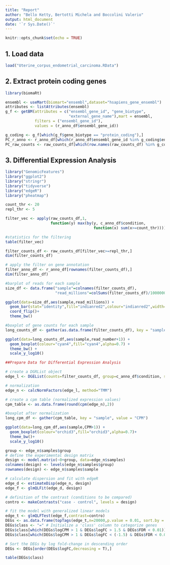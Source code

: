 ```yaml
---
title: "Report"
author: "Bello Ketty, Bertotti Michela and Boccolini Valerio"
output: html_document
date: '`r Sys.Date()`'
---
```


```r
knitr::opts_chunk$set(echo = TRUE)
```

## 1. Load data

```r
load("Uterine_corpus_endometrial_carcinoma.RData")
```

## 2. Extract protein coding genes

```r
library(biomaRt)
```


```r
ensembl <- useMart(biomart="ensembl",dataset="hsapiens_gene_ensembl")
attributes <- listAttributes(ensembl)
g_f <- getBM(attributes = c("ensembl_gene_id", "gene_biotype",
                            "external_gene_name"),mart = ensembl,
             filters = ("ensembl_gene_id"), 
             values = (r_anno_df$ensembl_gene_id))

g_coding <- g_f[which(g_f$gene_biotype == "protein_coding"),]
PC_r_anno <- r_anno_df[which(r_anno_df$ensembl_gene_id %in% g_coding$ensembl_gene_id),]
PC_raw_counts <- raw_counts_df[which(row.names(raw_counts_df) %in% g_coding$ensembl_gene_id),]
```

## 3. Differential Expression Analysis

```r
library("GenomicFeatures")
library("ggplot2")
library("stringr")
library("tidyverse")
library("edgeR")
library("pheatmap")
```

```r
count_thr <- 20
repl_thr <- 5

filter_vec <- apply(raw_counts_df,1,
                    function(y) max(by(y, c_anno_df$condition, 
                                       function(x) sum(x>=count_thr))))
```

```r
#statistics for the filtering
table(filter_vec)

filter_counts_df <- raw_counts_df[filter_vec>=repl_thr,] 
dim(filter_counts_df)

# apply the filter on gene annotation
filter_anno_df <- r_anno_df[rownames(filter_counts_df),] 
dim(filter_anno_df)
```

```r
#barplot of reads for each sample
size_df <- data.frame("sample"=colnames(filter_counts_df), 
                      "read_millions"=colSums(filter_counts_df)/1000000) 

ggplot(data=size_df,aes(sample,read_millions)) +
  geom_bar(stat="identity",fill="indianred2",colour="indianred2",width=0.7,alpha=0.7)+
  coord_flip()+
  theme_bw()
```


```r
#boxplot of gene counts for each sample
long_counts_df <- gather(as.data.frame(filter_counts_df), key = "sample", value = "read_number")

ggplot(data=long_counts_df,aes(sample,read_number+1)) + 
  geom_boxplot(colour="cyan4",fill="cyan4",alpha=0.7) +
  theme_bw() +
  scale_y_log10()
```


```r
##Prepare Data for Differential Expression Analysis

# create a DGRList object
edge_l <- DGEList(counts=filter_counts_df, group=c_anno_df$condition, samples=c_anno_df, genes=filter_anno_df) 

# normalization
edge_n <- calcNormFactors(edge_l, method="TMM")

# create a cpm table (normalized expression values)
cpm_table <- as.data.frame(round(cpm(edge_n),2))
```

```r
#boxplot after normalization
long_cpm_df <- gather(cpm_table, key = "sample", value = "CPM")

ggplot(data=long_cpm_df,aes(sample,CPM+1)) +
  geom_boxplot(colour="orchid3",fill="orchid3",alpha=0.7)+
  theme_bw()+
  scale_y_log10()
```

```r
group <- edge_n$samples$group 
# define the experimental design matrix
design <- model.matrix(~0+group, data=edge_n$samples)
colnames(design) <- levels(edge_n$samples$group)
rownames(design) <- edge_n$samples$sample

# calculate dispersion and fit with edgeR
edge_d <- estimateDisp(edge_n, design)
edge_f <- glmQLFit(edge_d, design) 

# definition of the contrast (conditions to be compared)
contro <- makeContrasts("case - control", levels = design)

# fit the model with generalized linear models
edge_t <- glmQLFTest(edge_f,contrast=contro)
DEGs <- as.data.frame(topTags(edge_t,n=20000,p.value = 0.01, sort.by = "logFC"))
DEGs$class <- "=" # Initialize a 'class' column to categorize genes
DEGs$class[which(DEGs$logCPM > 1 & DEGs$logFC > 1.5 & DEGs$FDR < 0.01)] <- "+"  # Up-regulated
DEGs$class[which(DEGs$logCPM > 1 & DEGs$logFC < (-1.5) & DEGs$FDR < 0.01)] <- "-"  # Down-regulated

# Sort the DEGs by log fold-change in descending order
DEGs <- DEGs[order(DEGs$logFC,decreasing = T),]

table(DEGs$class)
```

